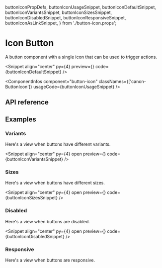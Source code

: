   buttonIconPropDefs,
  buttonIconUsageSnippet,
  buttonIconDefaultSnippet,
  buttonIconVariantsSnippet,
  buttonIconSizesSnippet,
  buttonIconDisabledSnippet,
  buttonIconResponsiveSnippet,
  buttonIconAsLinkSnippet,
} from './button-icon.props';

# Icon Button

A button component with a single icon that can be used to trigger actions.

<Snippet
  align="center"
  py={4}
  preview={<ButtonIconSnippet story="Variants" />}
  code={buttonIconDefaultSnippet}
/>

<ComponentInfos
  component="button-icon"
  classNames={['canon-ButtonIcon']}
  usageCode={buttonIconUsageSnippet}
/>

## API reference

<PropsTable data={buttonIconPropDefs} />

## Examples

### Variants

Here's a view when buttons have different variants.

<Snippet
  align="center"
  py={4}
  open
  preview={<ButtonIconSnippet story="Variants" />}
  code={buttonIconVariantsSnippet}
/>

### Sizes

Here's a view when buttons have different sizes.

<Snippet
  align="center"
  py={4}
  open
  preview={<ButtonIconSnippet story="Sizes" />}
  code={buttonIconSizesSnippet}
/>

### Disabled

Here's a view when buttons are disabled.

<Snippet
  align="center"
  py={4}
  open
  preview={<ButtonIconSnippet story="Disabled" />}
  code={buttonIconDisabledSnippet}
/>

### Responsive

Here's a view when buttons are responsive.

<CodeBlock code={buttonIconResponsiveSnippet} />
